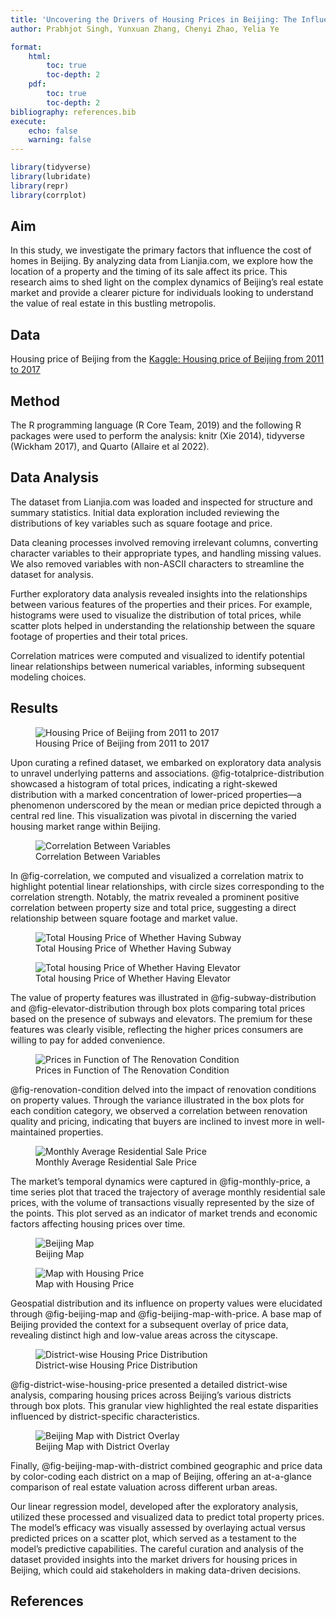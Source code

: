 ```yaml
---
title: 'Uncovering the Drivers of Housing Prices in Beijing: The Influence of Location and Time'
author: Prabhjot Singh, Yunxuan Zhang, Chenyi Zhao, Yelia Ye

format: 
    html: 
        toc: true
        toc-depth: 2
    pdf: 
        toc: true
        toc-depth: 2
bibliography: references.bib
execute: 
    echo: false
    warning: false
---
```


```r
library(tidyverse)
library(lubridate) 
library(repr)
library(corrplot)
```

## Aim

In this study, we investigate the primary factors that influence the cost of homes in Beijing. By analyzing data from Lianjia.com, we explore how the location of a property and the timing of its sale affect its price. This research aims to shed light on the complex dynamics of Beijing's real estate market and provide a clearer picture for individuals looking to understand the value of real estate in this bustling metropolis.

## Data

Housing price of Beijing from the
[Kaggle: Housing price of Beijing from 2011 to 2017](https://www.kaggle.com/datasets/ruiqurm/lianjia) 

## Method

The R programming language (R Core Team, 2019) 
and the following R packages were used to perform the analysis: 
knitr (Xie 2014), tidyverse (Wickham 2017), and Quarto (Allaire et al 2022). 

## Data Analysis

The dataset from Lianjia.com was loaded and inspected for structure and summary statistics. Initial data exploration included reviewing the distributions of key variables such as square footage and price.

Data cleaning processes involved removing irrelevant columns, converting character variables to their appropriate types, and handling missing values. We also removed variables with non-ASCII characters to streamline the dataset for analysis.

Further exploratory data analysis revealed insights into the relationships between various features of the properties and their prices. For example, histograms were used to visualize the distribution of total prices, while scatter plots helped in understanding the relationship between the square footage of properties and their total prices.

Correlation matrices were computed and visualized to identify potential linear relationships between numerical variables, informing subsequent modeling choices.

## Results

![Housing Price of Beijing from 2011 to 2017](../results/figure/plot_1_totalprice_distribution_plot.png){#fig-totalprice-distribution}

Upon curating a refined dataset, we embarked on exploratory data analysis to unravel underlying patterns and associations. @fig-totalprice-distribution showcased a histogram of total prices, indicating a right-skewed distribution with a marked concentration of lower-priced properties—a phenomenon underscored by the mean or median price depicted through a central red line. This visualization was pivotal in discerning the varied housing market range within Beijing.

![Correlation Between Variables](../results/figure/plot_2_correlation_plot.png){#fig-correlation}

In @fig-correlation, we computed and visualized a correlation matrix to highlight potential linear relationships, with circle sizes corresponding to the correlation strength. Notably, the matrix revealed a prominent positive correlation between property size and total price, suggesting a direct relationship between square footage and market value.

![Total Housing Price of Whether Having Subway](../results/figure/plot_3_price_distribution_subway.png){#fig-subway-distribution}

![Total housing Price of Whether Having Elevator](../results/figure/plot_4_price_distribution_elevator.png){#fig-elevator-distribution}

The value of property features was illustrated in @fig-subway-distribution and @fig-elevator-distribution through box plots comparing total prices based on the presence of subways and elevators. The premium for these features was clearly visible, reflecting the higher prices consumers are willing to pay for added convenience.

![Prices in Function of The Renovation Condition](../results/figure/plot_5_renovation_condition.png){#fig-renovation-condition}

@fig-renovation-condition delved into the impact of renovation conditions on property values. Through the variance illustrated in the box plots for each condition category, we observed a correlation between renovation quality and pricing, indicating that buyers are inclined to invest more in well-maintained properties.

![Monthly Average Residential Sale Price](../results/figure/plot_6_monthly_price_overview.png){#fig-monthly-price}

The market's temporal dynamics were captured in @fig-monthly-price, a time series plot that traced the trajectory of average monthly residential sale prices, with the volume of transactions visually represented by the size of the points. This plot served as an indicator of market trends and economic factors affecting housing prices over time.

![Beijing Map](../results/figure/plot_7_beijing_map.png){#fig-beijing-map}

![Map with Housing Price](../results/figure/plot_8_beijing_map_with_price_overlay.png){#fig-beijing-map-with-price}

Geospatial distribution and its influence on property values were elucidated through @fig-beijing-map and @fig-beijing-map-with-price. A base map of Beijing provided the context for a subsequent overlay of price data, revealing distinct high and low-value areas across the cityscape.

![District-wise Housing Price Distribution](../results/figure/plot_9_boxplot_price_district.png){#fig-district-wise-housing-price}

@fig-district-wise-housing-price presented a detailed district-wise analysis, comparing housing prices across Beijing's various districts through box plots. This granular view highlighted the real estate disparities influenced by district-specific characteristics.

![Beijing Map with District Overlay](../results/figure/plot_10_beijing_map_with_district_overlay.png){#fig-beijing-map-with-district}

Finally, @fig-beijing-map-with-district combined geographic and price data by color-coding each district on a map of Beijing, offering an at-a-glance comparison of real estate valuation across different urban areas.

Our linear regression model, developed after the exploratory analysis, utilized these processed and visualized data to predict total property prices. The model's efficacy was visually assessed by overlaying actual versus predicted prices on a scatter plot, which served as a testament to the model’s predictive capabilities. The careful curation and analysis of the dataset provided insights into the market drivers for housing prices in Beijing, which could aid stakeholders in making data-driven decisions.

## References




